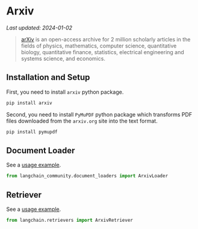 # Arxiv
*Last updated: 2024-01-02*

>[arXiv](https://arxiv.org/) is an open-access archive for 2 million scholarly articles in the fields of physics, 
> mathematics, computer science, quantitative biology, quantitative finance, statistics, electrical engineering and 
> systems science, and economics.


## Installation and Setup

First, you need to install `arxiv` python package.

```bash
pip install arxiv
```

Second, you need to install `PyMuPDF` python package which transforms PDF files downloaded from the `arxiv.org` site into the text format.

```bash
pip install pymupdf
```

## Document Loader

See a [usage example](/docs/integrations/document_loaders/arxiv).

```python
from langchain_community.document_loaders import ArxivLoader
```

## Retriever

See a [usage example](/docs/integrations/retrievers/arxiv).

```python
from langchain.retrievers import ArxivRetriever
```

